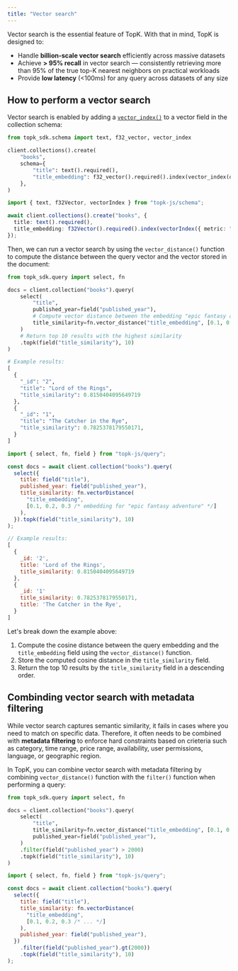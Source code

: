 ```yaml
---
title: "Vector search"
---
```


Vector search is the essential feature of TopK. With that in mind, TopK is designed to:

- Handle **billion-scale vector search** efficiently across massive datasets
- Achieve **\> 95% recall** in vector search — consistently retrieving more than 95% of the true top-K nearest neighbors on practical workloads
- Provide **low latency** (\<100ms) for any query across datasets of any size

## How to perform a vector search

Vector search is enabled by adding a [`vector_index()`](/collections/create#vector-index) to a vector field in the collection schema:

<CodeGroup>

```python Python
from topk_sdk.schema import text, f32_vector, vector_index

client.collections().create(
    "books",
    schema={
        "title": text().required(),
        "title_embedding": f32_vector().required().index(vector_index(dimension=1536))
    },
)
```


```typescript Javascript
import { text, f32Vector, vectorIndex } from "topk-js/schema";

await client.collections().create("books", {
  title: text().required(),
  title_embedding: f32Vector().required().index(vectorIndex({ metric: "cosine" }))
});
```

</CodeGroup>

Then, we can run a vector search by using the `vector_distance()` function to compute the distance between the query vector and the vector stored in the document:

<CodeGroup>

```python Python
from topk_sdk.query import select, fn

docs = client.collection("books").query(
    select(
        "title",
        published_year=field("published_year"),
        # Compute vector distance between the embedding "epic fantasy adventure" and the `title_embedding` field.
        title_similarity=fn.vector_distance("title_embedding", [0.1, 0.2, 0.3, ...])
    )
    # Return top 10 results with the highest similarity
    .topk(field("title_similarity"), 10)
)

# Example results:
[
  {
    "_id": "2",
    "title": "Lord of the Rings",
    "title_similarity": 0.8150404095649719
  },
  {
    "_id": "1",
    "title": "The Catcher in the Rye",
    "title_similarity": 0.7825378179550171,
  }
]
```


```js Javascript
import { select, fn, field } from "topk-js/query";

const docs = await client.collection("books").query(
  select({
    title: field("title"),
    published_year: field("published_year"),
    title_similarity: fn.vectorDistance(
      "title_embedding",
      [0.1, 0.2, 0.3 /* embedding for "epic fantasy adventure" */]
    ),
  }).topk(field("title_similarity"), 10)
);

// Example results:
[
  {
    _id: '2',
    title: 'Lord of the Rings',
    title_similarity: 0.8150404095649719
  },
  {
    _id: '1'
    title_similarity: 0.7825378179550171,
    title: 'The Catcher in the Rye',
  }
]
```

</CodeGroup>

Let's break down the example above:

1. Compute the cosine distance between the query embedding and the `title_embedding` field using the `vector_distance()` function.
2. Store the computed cosine distance in the `title_similarity` field.
3. Return the top 10 results by the `title_similarity` field in a descending order.

## Combinding vector search with metadata filtering

While vector search captures semantic similarity, it fails in cases where you need to match on specific data.
Therefore, it often needs to be combined with **metadata filtering** to enforce hard constraints based on crieteria such as category, time range, price range, availability, user permissions, language, or geographic region.

In TopK, you can combine vector search with metadata filtering by combining `vector_distance()` function with the `filter()` function when performing a query:

<CodeGroup>

```python Python
from topk_sdk.query import select, fn

docs = client.collection("books").query(
    select(
        "title",
        title_similarity=fn.vector_distance("title_embedding", [0.1, 0.2, 0.3, ...]),
        published_year=field("published_year"),
    )
    .filter(field("published_year") > 2000)
    .topk(field("title_similarity"), 10)
)
```


```js Javascript
import { select, fn, field } from "topk-js/query";

const docs = await client.collection("books").query(
  select({
    title: field("title"),
    title_similarity: fn.vectorDistance(
      "title_embedding",
      [0.1, 0.2, 0.3 /* ... */]
    ),
    published_year: field("published_year"),
  })
    .filter(field("published_year").gt(2000))
    .topk(field("title_similarity"), 10)
);
```

</CodeGroup>